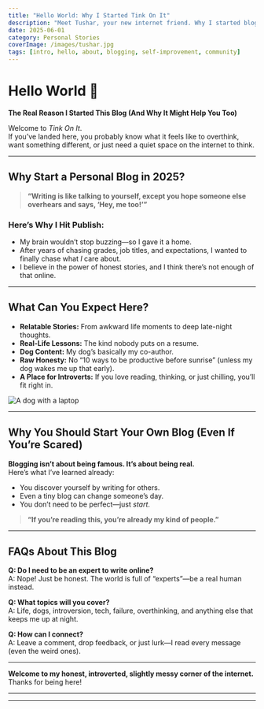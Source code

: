 ```yaml
---
title: "Hello World: Why I Started Tink On It"
description: "Meet Tushar, your new internet friend. Why I started blogging, what you’ll find here, and why every introvert deserves their own corner."
date: 2025-06-01
category: Personal Stories
coverImage: /images/tushar.jpg
tags: [intro, hello, about, blogging, self-improvement, community]
---
```



# Hello World 👋  
**The Real Reason I Started This Blog (And Why It Might Help You Too)**

Welcome to *Tink On It*.  
If you’ve landed here, you probably know what it feels like to overthink, want something different, or just need a quiet space on the internet to think.

---

## Why Start a Personal Blog in 2025?

> **“Writing is like talking to yourself, except you hope someone else overhears and says, ‘Hey, me too!’”**

### Here’s Why I Hit Publish:
- My brain wouldn’t stop buzzing—so I gave it a home.
- After years of chasing grades, job titles, and expectations, I wanted to finally chase what *I* care about.
- I believe in the power of honest stories, and I think there’s not enough of that online.

---

## What Can You Expect Here?

- **Relatable Stories:** From awkward life moments to deep late-night thoughts.
- **Real-Life Lessons:** The kind nobody puts on a resume.
- **Dog Content:** My dog’s basically my co-author.
- **Raw Honesty:** No “10 ways to be productive before sunrise” (unless my dog wakes me up that early).
- **A Place for Introverts:** If you love reading, thinking, or just chilling, you’ll fit right in.

<Image
  src="/images/dog-laptop.png"
  alt="A dog with a laptop"
  width={800}
  height={400}
  className="rounded-xl my-6 mx-auto shadow-lg"
/>

---

## Why You Should Start Your Own Blog (Even If You’re Scared)

**Blogging isn’t about being famous. It’s about being real.**  
Here’s what I’ve learned already:
- You discover yourself by writing for others.
- Even a tiny blog can change someone’s day.
- You don’t need to be perfect—just *start*.

> **“If you’re reading this, you’re already my kind of people.”**

---

## FAQs About This Blog

**Q: Do I need to be an expert to write online?**  
A: Nope! Just be honest. The world is full of “experts”—be a real human instead.

**Q: What topics will you cover?**  
A: Life, dogs, introversion, tech, failure, overthinking, and anything else that keeps me up at night.

**Q: How can I connect?**  
A: Leave a comment, drop feedback, or just lurk—I read every message (even the weird ones).

---

**Welcome to my honest, introverted, slightly messy corner of the internet.**  
Thanks for being here!

---


---

